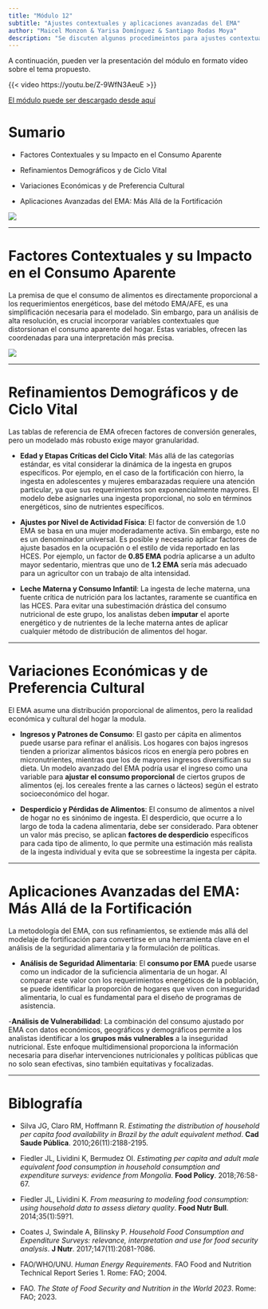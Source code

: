```yaml
---
title: "Módulo 12"
subtitle: "Ajustes contextuales y aplicaciones avanzadas del EMA"
author: "Maicel Monzon & Yarisa Domínguez & Santiago Rodas Moya"
description: "Se discuten algunos procedimeintos para ajustes contextuales y aplicaciones avanzadas del método EMA"
---
```


A continuación, pueden ver la presentación del módulo en formato vídeo sobre el tema propuesto.

{{< video https://youtu.be/Z-9WfN3AeuE >}}

[El módulo puede ser descargado desde aquí](/static/videos/videomodulo12.zip)


# Sumario

-   Factores Contextuales y su Impacto en el Consumo Aparente

-   Refinamientos Demográficos y de Ciclo Vital

-   Variaciones Económicas y de Preferencia Cultural

-   Aplicaciones Avanzadas del EMA: Más Allá de la Fortificación

![](/static/images/modulo12.png){fig-align="center"}

------------------------------------------------------------------------

# Factores Contextuales y su Impacto en el Consumo Aparente

La premisa de que el consumo de alimentos es directamente proporcional a los requerimientos energéticos, base del método EMA/AFE, es una simplificación necesaria para el modelado. Sin embargo, para un análisis de alta resolución, es crucial incorporar variables contextuales que distorsionan el consumo aparente del hogar. Estas variables, ofrecen las coordenadas para una interpretación más precisa.

![](/static/images/modulo12contexto.png){fig-align="center"}

------------------------------------------------------------------------

# Refinamientos Demográficos y de Ciclo Vital

Las tablas de referencia de EMA ofrecen factores de conversión generales, pero un modelado más robusto exige mayor granularidad.

-   **Edad y Etapas Críticas del Ciclo Vital**: Más allá de las categorías estándar, es vital considerar la dinámica de la ingesta en grupos específicos. Por ejemplo, en el caso de la fortificación con hierro, la ingesta en adolescentes y mujeres embarazadas requiere una atención particular, ya que sus requerimientos son exponencialmente mayores. El modelo debe asignarles una ingesta proporcional, no solo en términos energéticos, sino de nutrientes específicos.

-   **Ajustes por Nivel de Actividad Física**: El factor de conversión de 1.0 EMA se basa en una mujer moderadamente activa. Sin embargo, este no es un denominador universal. Es posible y necesario aplicar factores de ajuste basados en la ocupación o el estilo de vida reportado en las HCES. Por ejemplo, un factor de **0.85 EMA** podría aplicarse a un adulto mayor sedentario, mientras que uno de **1.2 EMA** sería más adecuado para un agricultor con un trabajo de alta intensidad.

-   **Leche Materna y Consumo Infantil**: La ingesta de leche materna, una fuente crítica de nutrición para los lactantes, raramente se cuantifica en las HCES. Para evitar una subestimación drástica del consumo nutricional de este grupo, los analistas deben **imputar** el aporte energético y de nutrientes de la leche materna antes de aplicar cualquier método de distribución de alimentos del hogar.

------------------------------------------------------------------------

# Variaciones Económicas y de Preferencia Cultural

El EMA asume una distribución proporcional de alimentos, pero la realidad económica y cultural del hogar la modula.

-   **Ingresos y Patrones de Consumo**: El gasto per cápita en alimentos puede usarse para refinar el análisis. Los hogares con bajos ingresos tienden a priorizar alimentos básicos ricos en energía pero pobres en micronutrientes, mientras que los de mayores ingresos diversifican su dieta. Un modelo avanzado del EMA podría usar el ingreso como una variable para **ajustar el consumo proporcional** de ciertos grupos de alimentos (ej. los cereales frente a las carnes o lácteos) según el estrato socioeconómico del hogar.

-   **Desperdicio y Pérdidas de Alimentos**: El consumo de alimentos a nivel de hogar no es sinónimo de ingesta. El desperdicio, que ocurre a lo largo de toda la cadena alimentaria, debe ser considerado. Para obtener un valor más preciso, se aplican **factores de desperdicio** específicos para cada tipo de alimento, lo que permite una estimación más realista de la ingesta individual y evita que se sobreestime la ingesta per cápita.

------------------------------------------------------------------------

# Aplicaciones Avanzadas del EMA: Más Allá de la Fortificación

La metodología del EMA, con sus refinamientos, se extiende más allá del modelaje de fortificación para convertirse en una herramienta clave en el análisis de la seguridad alimentaria y la formulación de políticas.

-   **Análisis de Seguridad Alimentaria**: El **consumo por EMA** puede usarse como un indicador de la suficiencia alimentaria de un hogar. Al comparar este valor con los requerimientos energéticos de la población, se puede identificar la proporción de hogares que viven con inseguridad alimentaria, lo cual es fundamental para el diseño de programas de asistencia.

\-**Análisis de Vulnerabilidad**: La combinación del consumo ajustado por EMA con datos económicos, geográficos y demográficos permite a los analistas identificar a los **grupos más vulnerables** a la inseguridad nutricional. Este enfoque multidimensional proporciona la información necesaria para diseñar intervenciones nutricionales y políticas públicas que no solo sean efectivas, sino también equitativas y focalizadas.

------------------------------------------------------------------------

# Biblografía

-   Silva JG, Claro RM, Hoffmann R. *Estimating the distribution of household per capita food availability in Brazil by the adult equivalent method*. **Cad Saude Pública**. 2010;26(11):2188-2195.

-   Fiedler JL, Lividini K, Bermudez OI. *Estimating per capita and adult male equivalent food consumption in household consumption and expenditure surveys: evidence from Mongolia*. **Food Policy**. 2018;76:58-67.

-   Fiedler JL, Lividini K. *From measuring to modeling food consumption: using household data to assess dietary quality*. **Food Nutr Bull**. 2014;35(1):59?1.

-   Coates J, Swindale A, Bilinsky P. *Household Food Consumption and Expenditure Surveys: relevance, interpretation and use for food security analysis*. **J Nutr**. 2017;147(11):2081-?086.

-   FAO/WHO/UNU. *Human Energy Requirements*. FAO Food and Nutrition Technical Report Series 1. Rome: FAO; 2004.

-   FAO. *The State of Food Security and Nutrition in the World 2023*. Rome: FAO; 2023.
